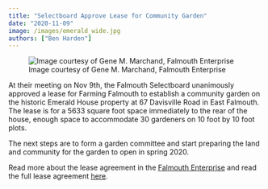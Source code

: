 ```yaml
---
title: "Selectboard Approve Lease for Community Garden"
date: "2020-11-09"
image: /images/emerald_wide.jpg
authors: ["Ben Harden"]
---
```


![Image courtesy of Gene M. Marchand, Falmouth Enterprise](/images/emerald_wide.jpg)

At their meeting on Nov 9th, the Falmouth Selectboard unanimously approved a lease for Farming Falmouth to establish a community garden on the historic Emerald House property at 67 Davisville Road in East Falmouth. The lease is for a 5633 square foot space immediately to the rear of the house, enough space to accommodate 30 gardeners on 10 foot by 10 foot plots.

The next steps are to form a garden committee and start preparing the land and community for the garden to open in spring 2020.

Read more about the lease agreement in the [Falmouth Enterprise](https://www.capenews.net/falmouth/news/east-falmouth-community-garden-license-approved/article_f5a5ba42-d6ab-59d6-bea6-8c31407215e1.html) and read the full lease agreement [here](/docs/Emerald Garden License Agreement.pdf).

